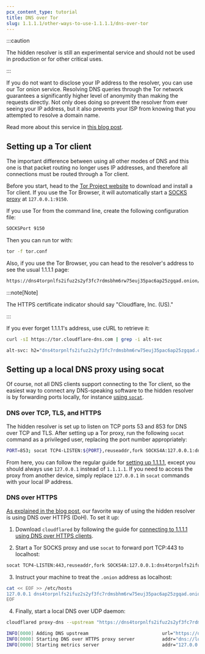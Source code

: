 ```yaml
---
pcx_content_type: tutorial
title: DNS over Tor
slug: 1.1.1.1/other-ways-to-use-1.1.1.1/dns-over-tor
---
```


:::caution

The hidden resolver is still an experimental service and should not be used in production or for other critical uses.

:::

If you do not want to disclose your IP address to the resolver, you can use our Tor onion service. Resolving DNS queries through the Tor network guarantees a significantly higher level of anonymity than making the requests directly. Not only does doing so prevent the resolver from ever seeing your IP address, but it also prevents your ISP from knowing that you attempted to resolve a domain name.

Read more about this service in [this blog post](https://blog.cloudflare.com/welcome-hidden-resolver/).

## Setting up a Tor client

The important difference between using all other modes of DNS and this one is that packet routing no longer uses IP addresses, and therefore all connections must be routed through a Tor client.

Before you start, head to the [Tor Project website](https://www.torproject.org/download/download.html.en) to download and install a Tor client. If you use the Tor Browser, it will automatically start a [SOCKS proxy](https://en.wikipedia.org/wiki/SOCKS) at `127.0.0.1:9150`.

If you use Tor from the command line, create the following configuration file:

```txt
SOCKSPort 9150
```

Then you can run tor with:

```sh
tor -f tor.conf
```

Also, if you use the Tor Browser, you can head to the resolver's address to see the usual 1.1.1.1 page:

```txt
https://dns4torpnlfs2ifuz2s2yf3fc7rdmsbhm6rw75euj35pac6ap25zgqad.onion/
```

:::note[Note]

The HTTPS certificate indicator should say "Cloudflare, Inc. (US)."

:::

If you ever forget 1.1.1.1's address, use cURL to retrieve it:

```sh
curl -sI https://tor.cloudflare-dns.com | grep -i alt-svc
```

```sh output
alt-svc: h2="dns4torpnlfs2ifuz2s2yf3fc7rdmsbhm6rw75euj35pac6ap25zgqad.onion:443"; ma=315360000; persist=1
```

## Setting up a local DNS proxy using socat

Of course, not all DNS clients support connecting to the Tor client, so the easiest way to connect any DNS-speaking software to the hidden resolver is by forwarding ports locally, for instance [using `socat`](http://www.dest-unreach.org/socat/).

### DNS over TCP, TLS, and HTTPS

The hidden resolver is set up to listen on TCP ports 53 and 853 for DNS over TCP and TLS. After setting up a Tor proxy, run the following `socat` command as a privileged user, replacing the port number appropriately:

```sh
PORT=853; socat TCP4-LISTEN:${PORT},reuseaddr,fork SOCKS4A:127.0.0.1:dns4torpnlfs2ifuz2s2yf3fc7rdmsbhm6rw75euj35pac6ap25zgqad.onion:${PORT},socksport=9150
```

From here, you can follow the regular guide for [setting up 1.1.1.1](/1.1.1.1/setup/), except you should always use `127.0.0.1` instead of `1.1.1.1`. If you need to access the proxy from another device, simply replace `127.0.0.1` in `socat` commands with your local IP address.

### DNS over HTTPS

[As explained in the blog post](https://blog.cloudflare.com/welcome-hidden-resolver/), our favorite way of using the hidden resolver is using DNS over HTTPS (DoH). To set it up:

1. Download `cloudflared` by following the guide for [connecting to 1.1.1.1 using DNS over HTTPS clients](/1.1.1.1/encryption/dns-over-https/dns-over-https-client/).

2. Start a Tor SOCKS proxy and use `socat` to forward port TCP:443 to localhost:

```sh
socat TCP4-LISTEN:443,reuseaddr,fork SOCKS4A:127.0.0.1:dns4torpnlfs2ifuz2s2yf3fc7rdmsbhm6rw75euj35pac6ap25zgqad.onion:443,socksport=9150
```

3. Instruct your machine to treat the `.onion` address as localhost:

```bash
cat << EOF >> /etc/hosts
127.0.0.1 dns4torpnlfs2ifuz2s2yf3fc7rdmsbhm6rw75euj35pac6ap25zgqad.onion
EOF
```

4. Finally, start a local DNS over UDP daemon:

```sh
cloudflared proxy-dns --upstream "https://dns4torpnlfs2ifuz2s2yf3fc7rdmsbhm6rw75euj35pac6ap25zgqad.onion/dns-query"
```

```sh output
INFO[0000] Adding DNS upstream                           url="https://dns4torpnlfs2ifuz2s2yf3fc7rdmsbhm6rw75euj35pac6ap25zgqad.onion/dns-query"
INFO[0000] Starting DNS over HTTPS proxy server          addr="dns://localhost:53"
INFO[0000] Starting metrics server                       addr="127.0.0.1:35659"
```
